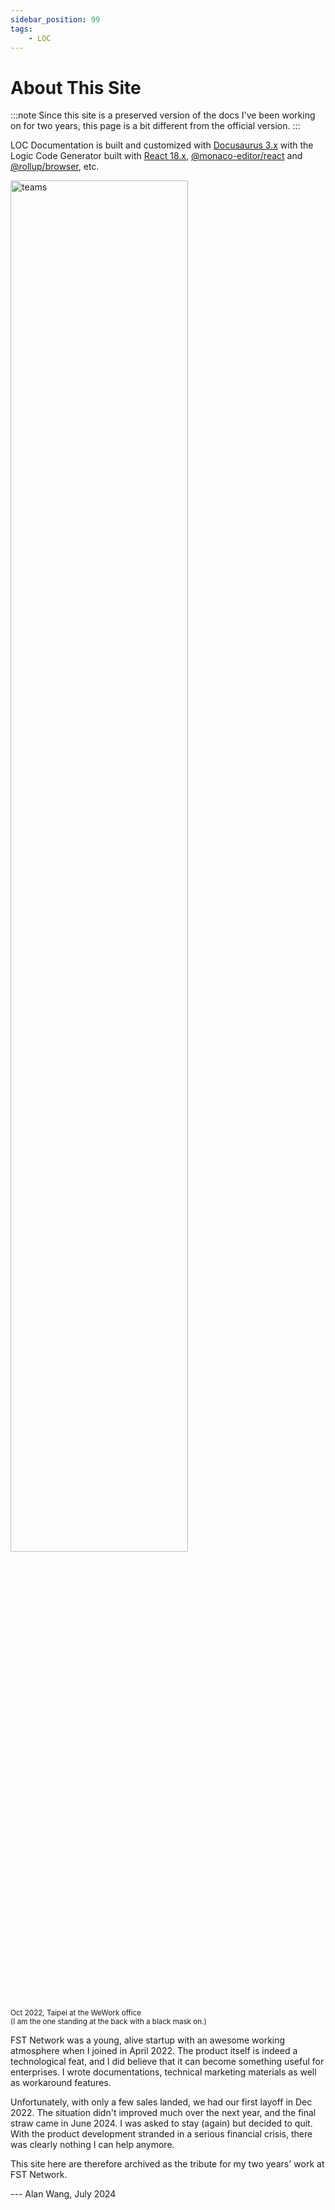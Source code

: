 ```yaml
---
sidebar_position: 99
tags:
    - LOC
---
```


# About This Site

:::note
Since this site is a preserved version of the docs I've been working on for two years, this page is a bit different from the official version.
:::

LOC Documentation is built and customized with [Docusaurus 3.x](https://docusaurus.io/) with the Logic Code Generator built with [React 18.x](https://react.dev/), [@monaco-editor/react](https://www.npmjs.com/package/@monaco-editor/react) and [@rollup/browser](https://www.npmjs.com/package/@rollup/browser), etc.

<div className="center-padded">
    <img
        src={require("/img/about/teams.jpg").default}
        width="75%"
        alt="teams"
    />
    <br />
    <small>
        Oct 2022, Taipei at the WeWork office<br />(I am the one standing at the back with a black mask on.)
    </small>
</div>

FST Network was a young, alive startup with an awesome working atmosphere when I joined in April 2022. The product itself is indeed a technological feat, and I did believe that it can become something useful for enterprises. I wrote documentations, technical marketing materials as well as workaround features.

Unfortunately, with only a few sales landed, we had our first layoff in Dec 2022. The situation didn't improved much over the next year, and the final straw came in June 2024. I was asked to stay (again) but decided to quit. With the product development stranded in a serious financial crisis, there was clearly nothing I can help anymore.

This site here are therefore archived as the tribute for my two years' work at FST Network.

--- Alan Wang, July 2024
